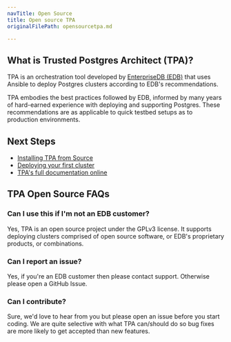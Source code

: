 ```yaml
---
navTitle: Open Source
title: Open source TPA
originalFilePath: opensourcetpa.md

---
```


## What is Trusted Postgres Architect (TPA)?

TPA is an orchestration tool developed by [EnterpriseDB (EDB)](https://www.enterprisedb.com/) that uses Ansible to deploy Postgres clusters according to EDB's recommendations.

TPA embodies the best practices followed by EDB, informed by many years of hard-earned experience with deploying and supporting Postgres. These recommendations are as applicable to quick testbed setups as to production environments.

## Next Steps

-   [Installing TPA from Source](INSTALL-repo/)
-   [Deploying your first cluster](firstclusterdeployment/)
-   [TPA's full documentation online](https://www.enterprisedb.com/docs/tpa/latest/)

## TPA Open Source FAQs

### Can I use this if I'm not an EDB customer?

Yes, TPA is an open source project under the GPLv3 license. It supports deploying clusters comprised of open source software, or EDB's proprietary products, or combinations.

### Can I report an issue?

Yes, if you're an EDB customer then please contact support. Otherwise please open a GitHub Issue.

### Can I contribute?

Sure, we'd love to hear from you but please open an issue before you start coding. We are quite selective with what TPA can/should do so bug fixes are more likely to get accepted than new features.
